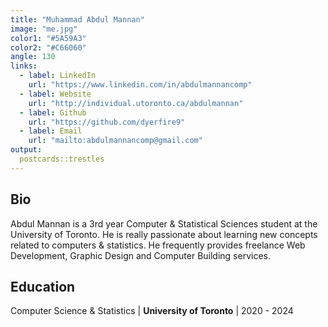 ```yaml
---
title: "Muhammad Abdul Mannan"
image: "me.jpg"
color1: "#5A59A3"
color2: "#C66060"
angle: 130
links:
  - label: LinkedIn
    url: "https://www.linkedin.com/in/abdulmannancomp"
  - label: Website
    url: "http://individual.utoronto.ca/abdulmannan"
  - label: Github
    url: "https://github.com/dyerfire9"
  - label: Email
    url: "mailto:abdulmannancomp@gmail.com"
output:
  postcards::trestles
---
```

 
## Bio

Abdul Mannan is a 3rd year Computer & Statistical Sciences student at
the University of Toronto. He is really passionate about learning new concepts 
related to computers & statistics. He frequently provides freelance Web
Development, Graphic Design and Computer Building services.



## Education

Computer Science & Statistics | **University of Toronto** | 2020 - 2024
